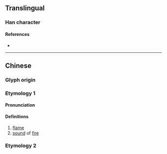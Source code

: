{{character info}}
==Translingual==

===Han character===
{{Han char|rn=86|rad=火|as=03|sn=7|four=|canj=FHP|ids=⿰火乇}}

====References====
* {{Han ref|kx=0666.130|dkj=18874|dj=1075.180|hdz=32189.120|uh=7079|ud=28793}}

----

==Chinese==
{{zh-forms}}

===Glyph origin===
{{Han etym}}

===Etymology 1===
====Pronunciation====
{{zh-pron
|m=zhà
|c=zaa3
|mc=y
|oc=y
|cat=n
}}

====Definitions====
{{zh-hanzi}}

# [[flame]]
# [[sound]] of [[fire]]

===Etymology 2===
{{zh-see|燠|a}}